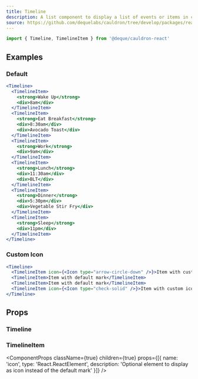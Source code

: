 ```yaml
---
title: Timeline
description: A list component to display a list of events or items in chronological order.
source: https://github.com/dequelabs/cauldron/tree/develop/packages/react/src/components/Timeline/Timeline.tsx
---
```



```js
import { Timeline, TimelineItem } from '@deque/cauldron-react'
```

## Examples

### Default

```jsx example
<Timeline>
  <TimelineItem>
    <strong>Wake Up</strong>
    <div>8am</div>
  </TimelineItem>
  <TimelineItem>
    <strong>Eat Breakfast</strong>
    <div>8:30am</div>
    <div>Avocado Toast</div>
  </TimelineItem>
  <TimelineItem>
    <strong>Work</strong>
    <div>9am</div>
  </TimelineItem>
  <TimelineItem>
    <strong>Lunch</strong>
    <div>11:30am</div>
    <div>BLT</div>
  </TimelineItem>
  <TimelineItem>
    <strong>Dinner</strong>
    <div>5:30pm</div>
    <div>Vegetable Stir Fry</div>
  </TimelineItem>
  <TimelineItem>
    <strong>Sleep</strong>
    <div>11pm</div>
  </TimelineItem>
</Timeline>
```

### Custom Icon 

```jsx example
<Timeline>
  <TimelineItem icon={<Icon type="arrow-circle-down" />}>Item with custom icon</TimelineItem>
  <TimelineItem>Item with default mark</TimelineItem>
  <TimelineItem>Item with default mark</TimelineItem>
  <TimelineItem icon={<Icon type="check-solid" />}>Item with custom icon</TimelineItem>
</Timeline>
```

## Props

### Timeline

<ComponentProps
  className={true}
  children={true}
/>

### TimelineItem

<ComponentProps
  className={true}
  children={true}
  props={[{
    name: 'icon',
    type: 'React.ReactElement',
    description: 'Optional element to display as icon instead of the default mark'
  }]}
/>